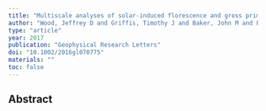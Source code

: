 ```yaml
---
title: "Multiscale analyses of solar-induced florescence and gross primary production"
author: "Wood, Jeffrey D and Griffis, Timothy J and Baker, John M and Frankenberg, Christian and Verma, Manish and Yuen, Karen"
type: "article"
year: 2017
publication: "Geophysical Research Letters"
doi: "10.1002/2016gl070775"
materials: ""
toc: false
---
```


## Abstract

